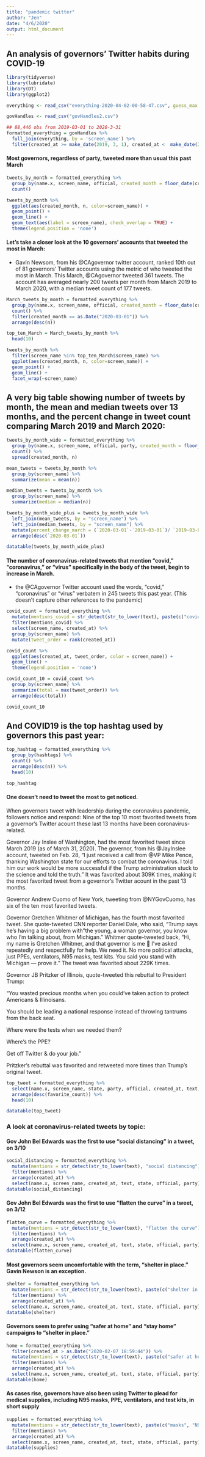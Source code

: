 ```yaml
---
title: "pandemic twitter"
author: "Jen"
date: "4/6/2020"
output: html_document
---
```


## An analysis of governors' Twitter habits during COVID-19

```r
library(tidyverse)
library(lubridate)
library(DT)
library(ggplot2)
```



```r

everything <- read_csv("everything-2020-04-02-00-58-47.csv", guess_max = 50000)

govHandles <- read_csv("govHandles2.csv")

## 88,446 obs from 2019-03-01 to 2020-3-31
formatted_everything = govHandles %>% 
  full_join(everything, by = 'screen_name') %>% 
  filter(created_at >= make_date(2019, 3, 1), created_at <  make_date(2020, 4, 1))

```

#### Most governors, regardless of party, tweeted more than usual this past March

```r
tweets_by_month = formatted_everything %>% 
  group_by(name.x, screen_name, official, created_month = floor_date(created_at, "month")) %>% 
  count()

tweets_by_month %>%
  ggplot(aes(created_month, n, color=screen_name)) +
  geom_point() +
  geom_line() +
  geom_text(aes(label = screen_name), check_overlap = TRUE) +
  theme(legend.position = 'none')
```


#### Let's take a closer look at the 10 governors' accounts that tweeted the most in March:

- Gavin Newsom, from his @CAgovernor twitter account, ranked 10th out of 81 governors' Twitter accounts using the metric of who tweeted the most in March. This March, @CAgovernor tweeted 361 tweets. The account has averaged nearly 200 tweets per month from March 2019 to March 2020, with a median tweet count of 177 tweets. 


``` r
March_tweets_by_month = formatted_everything %>% 
  group_by(name.x, screen_name, official, created_month = floor_date(created_at, "month")) %>% 
  count() %>% 
  filter(created_month == as.Date("2020-03-01")) %>% 
  arrange(desc(n))

top_ten_March = March_tweets_by_month %>%
  head(10)

tweets_by_month %>%
  filter(screen_name %in% top_ten_March$screen_name) %>% 
  ggplot(aes(created_month, n, color=screen_name)) +
  geom_point() +
  geom_line() +
  facet_wrap(~screen_name)

```

## A very big table showing number of tweets by month, the mean and median tweets over 13 months, and the percent change in tweet count comparing March 2019 and March 2020:
``` r
tweets_by_month_wide = formatted_everything %>% 
  group_by(name.x, screen_name, official, party, created_month = floor_date(created_at, "month")) %>% 
  count() %>% 
  spread(created_month, n)

mean_tweets = tweets_by_month %>% 
  group_by(screen_name) %>% 
  summarize(mean = mean(n))

median_tweets = tweets_by_month %>% 
  group_by(screen_name) %>% 
  summarize(median = median(n))

tweets_by_month_wide_plus = tweets_by_month_wide %>% 
  left_join(mean_tweets, by = "screen_name") %>% 
  left_join(median_tweets, by = "screen_name") %>% 
  mutate(percent_change_march = (`2020-03-01`-`2019-03-01`)/ `2019-03-01`*100) %>% 
  arrange(desc(`2020-03-01`))

datatable(tweets_by_month_wide_plus)
```

#### The number of coronavirus-related tweets that mention "covid," "coronavirus," or "virus" specifically in the body of the tweet, begin to increase in March.

- the @CAgovernor Twitter account used the words, "covid," "coronavirus" or "virus" verbatem in 245 tweets this past year. (This doesn't capture other references to the pandemic)

``` r
covid_count = formatted_everything %>% 
  mutate(mentions_covid = str_detect(str_to_lower(text), paste(c("covid", "coronavirus", "virus"), collapse = "|"))) %>% 
  filter(mentions_covid) %>% 
  select(screen_name, created_at) %>% 
  group_by(screen_name) %>% 
  mutate(tweet_order = rank(created_at))

covid_count %>%  
  ggplot(aes(created_at, tweet_order, color = screen_name)) +
  geom_line() +
  theme(legend.position = 'none')

covid_count_10 = covid_count %>%
  group_by(screen_name) %>% 
  summarize(total = max(tweet_order)) %>% 
  arrange(desc(total))

covid_count_10
```


## And COVID19 is the top hashtag used by governors this past year:
``` r
top_hashtag = formatted_everything %>%
  group_by(hashtags) %>% 
  count() %>% 
  arrange(desc(n)) %>% 
  head(10)

top_hashtag
```

#### One doesn't need to tweet the most to get noticed. 

When governors tweet with leadership during the coronavirus pandemic, followers notice and respond: Nine of the top 10 most favorited tweets from a governor's Twitter acount these last 13 months have been coronavirus-related.

Governor Jay Inslee of Washington, had the most favorited tweet since March 2019 (as of March 31, 2020). The governor, from his @JayInslee account, tweeted on Feb. 28, "I just received a call from @VP Mike Pence, thanking Washington state for our efforts to combat the coronavirus. I told him our work would be more successful if the Trump administration stuck to the science and told the truth." It was favorited about 309K times, making it the most favorited tweet from a governor's Twitter acount in the past 13 months. 

Governor Andrew Cuomo of New York, tweeting from @NYGovCuomo, has six of the ten most favorited tweets. 

Governor Gretchen Whitmer of Michigan, has the fourth most favorited tweet. She quote-tweeted CNN reporter Daniel Dale, who said, "Trump says he's having a big problem with "the young, a woman governor, you know who I'm talking about, from Michigan." Whitmer quote-tweeted back, "Hi, my name is Gretchen Whitmer, and that governor is me 👋 I've asked repeatedly and respectfully for help. We need it. No more political attacks, just PPEs, ventilators, N95 masks, test kits. You said you stand with Michigan — prove it." The tweet was favorited about 229K times.

Governor JB Pritzker of Illinois, quote-tweeted this rebuttal to President Trump:

"You wasted precious months when you could've taken action to protect Americans & Illinoisans.

You should be leading a national response instead of throwing tantrums from the back seat. 

Where were the tests when we needed them?

Where's the PPE?

Get off Twitter & do your job."

Pritzker's rebuttal was favorited and retweeted more times than Trump's original tweet.

``` r

top_tweet = formatted_everything %>% 
  select(name.x, screen_name, state, party, official, created_at, text, favorite_count, retweet_count, `media_t.co`, is_quote, is_retweet) %>% 
  arrange(desc(favorite_count)) %>% 
  head(10)

datatable(top_tweet)
```

### A look at coronavirus-related tweets by topic:

#### Gov John Bel Edwards was the first to use "social distancing" in a tweet, on 3/10

``` r
social_distancing = formatted_everything %>% 
  mutate(mentions = str_detect(str_to_lower(text), "social distancing")) %>% 
  filter(mentions) %>% 
  arrange(created_at) %>% 
  select(name.x, screen_name, created_at, text, state, official, party)
datatable(social_distancing)
```

#### Gov John Bel Edwards was the first to use "flatten the curve" in a tweet, on 3/12
``` r
flatten_curve = formatted_everything %>% 
  mutate(mentions = str_detect(str_to_lower(text), "flatten the curve")) %>% 
  filter(mentions) %>% 
  arrange(created_at) %>% 
  select(name.x, screen_name, created_at, text, state, official, party)
datatable(flatten_curve)
```


#### Most governors seem uncomfortable with the term, "shelter in place." Gavin Newson is an exception.
``` r
shelter = formatted_everything %>% 
  mutate(mentions = str_detect(str_to_lower(text), paste(c("shelter in place", "shelter-in-place"), collapse = "|"))) %>% 
  filter(mentions) %>% 
  arrange(created_at) %>% 
  select(name.x, screen_name, created_at, text, state, official, party)
datatable(shelter)
```

#### Governors seem to prefer using "safer at home" and "stay home" campaigns to "shelter in place."

``` r
home = formatted_everything %>% 
  filter(created_at > as.Date("2020-02-07 18:59:44")) %>% 
  mutate(mentions = str_detect(str_to_lower(text), paste(c("safer at home", "stay home"), collapse = "|"))) %>% 
  filter(mentions) %>% 
  arrange(created_at) %>% 
  select(name.x, screen_name, created_at, text, state, official, party)
datatable(home)
```

#### As cases rise, governors have also been using Twitter to plead for medical supplies, including N95 masks, PPE, ventilators, and test kits, in short supply
``` r
supplies = formatted_everything %>% 
  mutate(mentions = str_detect(str_to_lower(text), paste(c("masks", "N95", "PPE", "ventilators", "test kits"), collapse = "|"))) %>% 
  filter(mentions) %>% 
  arrange(created_at) %>% 
  select(name.x, screen_name, created_at, text, state, official, party)
datatable(supplies)
```